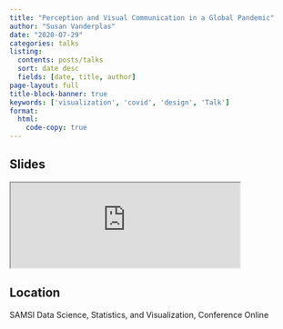 ```yaml
---
title: "Perception and Visual Communication in a Global Pandemic"
author: "Susan Vanderplas"
date: "2020-07-29"
categories: talks
listing:
  contents: posts/talks
  sort: date desc
  fields: [date, title, author]
page-layout: full
title-block-banner: true
keywords: ['visualization', 'covid', 'design', 'Talk']
format:
  html:
    code-copy: true
---
```

 
## Slides

<iframe src='https://srvanderplas.github.io/Presentations/2020-DSSV/#1' height='auto' width='80%'>
                        </iframe>
## Location
SAMSI
Data Science, Statistics, and Visualization, Conference
Online
